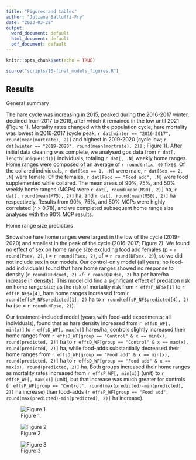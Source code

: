 ```yaml
---
title: "Figures and tables"
author: "Juliana Balluffi-Fry"
date: "2023-03-28"
output:
  word_document: default
  html_document: default
  pdf_document: default
---
```


```r
knitr::opts_chunk$set(echo = TRUE)
```

```r
source("scripts/10-final_models_figures.R")
```

## Results

General summary

The hare cycle was increasing in 2015, peaked during the 2016-2017 winter, declined from 2017 to 2019, after which it remained in the low until 2021 (Figure 1). Mortality rates changed with the population cycle; hare mortality was lowest in 2016-2017 (cycle peak; `r dat[winter == "2016-2017", round(mean(mortrate), 2)]` and highest in 2019-2020 (cycle low; `r dat[winter == "2019-2020", round(mean(mortrate), 2)]` ; Figure 1). After initial data cleaning was complete, we analysed gps data from `r dat[, length(unique(id))]` individuals, totaling `r dat[, .N]` weekly home ranges. Home ranges were composed of an average of `r round(nfix, 0)` fixes. Of the collared individuals, `r dat[Sex == 1, .N]` were male, `r dat[Sex == 2, .N]` were female. Of the females, `r dat[Food == "Food add", .N]` were food supplemented while collared. The mean areas of 90%, 75%, and 50% weekly home ranges (MCPs) were `r dat[, round(mean(M90), 2)]` ha, `r dat[, round(mean(M75), 2)]` ha, and `r dat[, round(mean(M50), 2)]` ha respectively. Results from 90%, 75%, and 50% MCPs were highly correlated (r \> 0.78), and we completed subsequent home range size analyses with the 90% MCP results.

Home range size predictors

Snowshoe hare home ranges were largest in the low of the cycle (2019-2020) and smallest in the peak of the cycle (2016-2017; Figure 2). We found no effect of sex on home range size excluding food add females (p = `r round(Psex, 2)`, t = `r round(Fsex, 2)`, df = `r round(DFsex, 2)`), so we did not include sex in our models. Our control-only model (all years; no food-add individuals) found that hare home ranges showed no response to density (`r round(NFdcoef, 2)` +/- `r round(NFdse, 2)` ha per hare/ha increase in density). This model did find a significant effect of predation risk on home range size; as the risk of mortality risk from `r effsP_NF$x[1]` to `r effsP_NF$x[4]`, hare home ranges increased from `r round(effsP_NF$predicted[1], 2)` ha to `r round(effsP_NF$predicted[4], 2)` ha (se = `r round(NFpse, 2)`).

Our treatment-included model (years with food-add experiments; all individuals), found that as hare density increased from `r effsD_WF[, min(x)]` to `r effsD_WF[, max(x)]` hares/ha, controls slightly increased their home ranges from `r effsD_WF[group == "Control" & x == min(x), round(predicted, 2)]` ha to `r effsD_WF[group == "Control" & x == max(x), round(predicted, 2)]` ha, while food-adds substantially decreased their home ranges from `r effsD_WF[group == "Food add" & x == min(x), round(predicted, 2)]` ha to `r effsD_WF[group == "Food add" & x == max(x), round(predicted, 2)]` ha. Both groups increased their home ranges as mortality rates increased from `r effsP_WF[, min(x)]` (unit) to `r effsP_WF[, max(x)]` (unit), but that increase was much greater for controls (`r effsP_WF[group == "Control", round(max(predicted)-min(predicted), 2)]` ha increase) than food-adds (`r effsP_WF[group == "Food add", round(max(predicted)-min(predicted), 2)]` ha increase).


![Figure 1.](output/figures/sumfigure.jpeg)

![Figure 2](output/figures/HRnofood.jpeg)

![Figure 3](output/figures/HRwithfood.jpeg)

